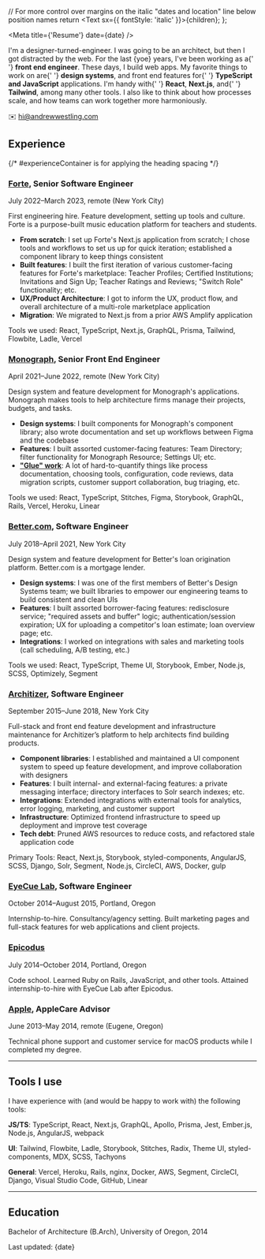 


  // For more control over margins on the italic "dates and location" line below position names
  return <Text sx={{ fontStyle: 'italic' }}>{children}</Text>;
};

<Meta title={'Resume'} date={date} />

<Greeting />

<Message>
  <Text as="p">
    I'm a designer-turned-engineer. I was going to be an architect, but then I
    got distracted by the web. For the last {yoe} years, I've been working as a{' '}
    <strong>front end engineer</strong>.
  </Text>
  <Text as="p" sx={{ marginTop: 3 }}>
    These days, I build web apps. My favorite things to work on are{' '}
    <strong>design systems</strong>, and front end features for{' '}
    <strong>TypeScript and JavaScript</strong> applications. I'm handy with{' '}
    <strong>React</strong>, <strong>Next.js</strong>, and{' '}
    <strong>Tailwind</strong>, among many other tools. I also like to think
    about how processes scale, and how teams can work together more
    harmoniously.
  </Text>
</Message>

✉️ hi@andrewwestling.com

## Experience

<div id="experienceContainer">
{/* #experienceContainer is for applying the heading spacing */}

### **[Forte](https://fortelessons.com)**, Senior Software Engineer

<DatesAndLocation>
  July 2022–March 2023, remote (New York City)
</DatesAndLocation>

First engineering hire. Feature development, setting up tools and culture. Forte is a purpose-built music education platform for teachers and students.

- **From scratch**: I set up Forte's Next.js application from scratch; I chose tools and workflows to set us up for quick iteration; established a component library to keep things consistent
- **Built features**: I built the first iteration of various customer-facing features for Forte's marketplace: Teacher Profiles; Certified Institutions; Invitations and Sign Up; Teacher Ratings and Reviews; "Switch Role" functionality; etc.
- **UX/Product Architecture**: I got to inform the UX, product flow, and overall architecture of a multi-role marketplace application
- **Migration**: We migrated to Next.js from a prior AWS Amplify application

Tools we used: React, TypeScript, Next.js, GraphQL, Prisma, Tailwind, Flowbite, Ladle, Vercel

### **[Monograph](https://monograph.com)**, Senior Front End Engineer

<DatesAndLocation>
  April 2021–June 2022, remote (New York City)
</DatesAndLocation>

Design system and feature development for Monograph's applications. Monograph makes tools to help architecture firms manage their projects, budgets, and tasks.

- **Design systems**: I built components for Monograph's component library; also wrote documentation and set up workflows between Figma and the codebase
- **Features**: I built assorted customer-facing features: Team Directory; filter functionality for Monograph Resource; Settings UI; etc.
- **["Glue" work](https://noidea.dog/glue)**: A lot of hard-to-quantify things like process documentation, choosing tools, configuration, code reviews, data migration scripts, customer support collaboration, bug triaging, etc.

Tools we used: React, TypeScript, Stitches, Figma, Storybook, GraphQL, Rails, Vercel, Heroku, Linear

### **[Better.com](https://better.com)**, Software Engineer

<DatesAndLocation>July 2018–April 2021, New York City</DatesAndLocation>

Design system and feature development for Better's loan origination platform. Better.com is a mortgage lender.

- **Design systems**: I was one of the first members of Better's Design Systems team; we built libraries to empower our engineering teams to build consistent and clean UIs
- **Features**: I built assorted borrower-facing features: redisclosure service; "required assets and buffer" logic; authentication/session expiration; UX for uploading a competitor's loan estimate; loan overview page; etc.
- **Integrations**: I worked on integrations with sales and marketing tools (call scheduling, A/B testing, etc.)

Tools we used: React, TypeScript, Theme UI, Storybook, Ember, Node.js, SCSS, Optimizely, Segment

### **[Architizer](https://architizer.com)**, Software Engineer

<DatesAndLocation>September 2015–June 2018, New York City</DatesAndLocation>

Full-stack and front end feature development and infrastructure maintenance for Architizer’s platform to help architects find building products.

- **Component libraries**: I established and maintained a UI component system to speed up feature development, and improve collaboration with designers
- **Features**: I built internal- and external-facing features: a private messaging interface; directory interfaces to Solr search indexes; etc.
- **Integrations**: Extended integrations with external tools for analytics, error logging, marketing, and customer support
- **Infrastructure**: Optimized frontend infrastructure to speed up deployment and improve test coverage
- **Tech debt**: Pruned AWS resources to reduce costs, and refactored stale application code

Primary Tools: React, Next.js, Storybook, styled-components, AngularJS, SCSS, Django, Solr, Segment, Node.js, CircleCI, AWS, Docker, gulp

### **[EyeCue Lab](https://eyecuelab.com)**, Software Engineer

<DatesAndLocation>October 2014–August 2015, Portland, Oregon</DatesAndLocation>

Internship-to-hire. Consultancy/agency setting. Built marketing pages and full-stack features for web applications and client projects.

### **[Epicodus](https://epicodus.com)**

<DatesAndLocation>July 2014–October 2014, Portland, Oregon</DatesAndLocation>

Code school. Learned Ruby on Rails, JavaScript, and other tools. Attained internship-to-hire with EyeCue Lab after Epicodus.

### **[Apple](https://apple.com)**, AppleCare Advisor

<DatesAndLocation>June 2013–May 2014, remote (Eugene, Oregon)</DatesAndLocation>

Technical phone support and customer service for macOS products while I completed my degree.

</div>

<hr style={{ 'margin-top': '2rem' }} />

## Tools I use

I have experience with (and would be happy to work with) the following tools:

**JS/TS**: TypeScript, React, Next.js, GraphQL, Apollo, Prisma, Jest, Ember.js, Node.js, AngularJS, webpack

**UI**: Tailwind, Flowbite, Ladle, Storybook, Stitches, Radix, Theme UI, styled-components, MDX, SCSS, Tachyons

**General**: Vercel, Heroku, Rails, nginx, Docker, AWS, Segment, CircleCI, Django, Visual Studio Code, GitHub, Linear

<hr style={{ 'margin-top': '2rem' }} />

## Education

Bachelor of Architecture (B.Arch), University of Oregon, 2014

<Text as="p" variant="label">
  Last updated: {date}
</Text>
